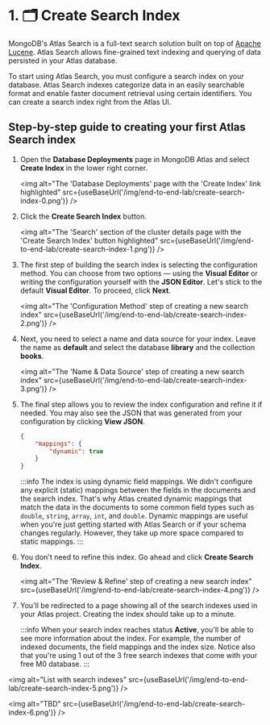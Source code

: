 
# 1. 🗂️ Create Search Index

MongoDB's Atlas Search is a full-text search solution built on top of [Apache Lucene](https://lucene.apache.org/).
Atlas Search allows fine-grained text indexing and querying of data persisted in your Atlas database.

To start using Atlas Search, you must configure a search index on your database.
Atlas Search indexes categorize data in an easily searchable format and enable
faster document retrieval using certain identifiers. You can create a search index right from the Atlas UI.

## Step-by-step guide to creating your first Atlas Search index

1. Open the **Database Deployments** page in MongoDB Atlas and select **Create Index** in the lower right corner.

    <img
        alt="The 'Database Deployments' page with the 'Create Index' link highlighted"
        src={useBaseUrl('/img/end-to-end-lab/create-search-index-0.png')}
    />

1. Click the **Create Search Index** button.

    <img
        alt="The 'Search' section of the cluster details page with the 'Create Search Index' button highlighted"
        src={useBaseUrl('/img/end-to-end-lab/create-search-index-1.png')}
    />

1. The first step of building the search index is selecting the configuration method. You can choose from two options — using the **Visual Editor** or writing the configuration yourself with the **JSON Editor**. Let's stick to the default **Visual Editor**. To proceed, click **Next**.

    <img
        alt="The 'Configuration Method' step of creating a new search index"
        src={useBaseUrl('/img/end-to-end-lab/create-search-index-2.png')}
    />


1. Next, you need to select a name and data source for your index. Leave the name as **default** and select the database **library** and the collection **books**.

    <img
        alt="The 'Name & Data Source' step of creating a new search index"
        src={useBaseUrl('/img/end-to-end-lab/create-search-index-3.png')}
    />

1. The final step allows you to review the index configuration and refine it if needed. You may also see the JSON that was generated from your configuration by clicking **View JSON**.

    ```JSON
    {
        "mappings": {
            "dynamic": true
        }
    }
    ```

    :::info
    The index is using dynamic field mappings. We didn't configure any explicit (static) mappings between the fields in the documents and the search index. That's why Atlas created dynamic mappings that match the data in the documents to some common field types such as `double`, `string`, `array`, `int`, and `double`.
    Dynamic mappings are useful when you're just getting started with Atlas Search or if your schema changes regularly. However, they take up more space compared to static mappings.
    :::

1. You don't need to refine this index. Go ahead and click **Create Search Index**.

    <img
        alt="The 'Review & Refine' step of creating a new search index"
        src={useBaseUrl('/img/end-to-end-lab/create-search-index-4.png')}
    />

1. You'll be redirected to a page showing all of the search indexes used in your Atlas project. Creating the index should take up to a minute.

    :::info
    When your search index reaches status **Active**, you'll be able to see more information about the index. For example, the number of indexed documents, the field mappings and the index size. Notice also that you're using 1 out of the 3 free search indexes that come with your free M0 database.
    :::

<img
    alt="List with search indexes"
    src={useBaseUrl('/img/end-to-end-lab/create-search-index-5.png')}
/>

<img
    alt="TBD"
    src={useBaseUrl('/img/end-to-end-lab/create-search-index-6.png')}
/>
